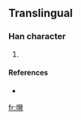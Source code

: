 {{also|塆}}
==Translingual==

===Han character===
{{Han char|rn=32|rad=土|as=22|sn=25|four=|canj=土女火弓 (GVFN)}}

# {{defn|Han|sort=土22}}

====References====
* {{Han ref|kx=0242.361|hdz=80012.050|uh=58EA|ud=22762}}

[[fr:壪]]